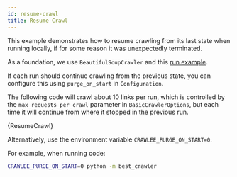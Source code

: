 ```yaml
---
id: resume-crawl
title: Resume Crawl
---
```




This example demonstrates how to resume crawling from its last state when running locally, if for some reason it was unexpectedly terminated.

As a foundation, we use <ApiLink to="class/BeautifulSoupCrawler">`BeautifulSoupCrawler`</ApiLink> and this [run example](./beautifulsoup-crawler).

If each run should continue crawling from the previous state, you can configure this using `purge_on_start` in <ApiLink to="class/Configuration">`Configuration`</ApiLink>.

The following code will crawl about 10 links per run, which is controlled by the `max_requests_per_crawl` parameter in <ApiLink to="class/BasicCrawlerOptions">`BasicCrawlerOptions`</ApiLink>, but each time it will continue from where it stopped in the previous run.

<CodeBlock className="language-python">
    {ResumeCrawl}
</CodeBlock>

Alternatively, use the environment variable `CRAWLEE_PURGE_ON_START=0`.

For example, when running code:

```bash
CRAWLEE_PURGE_ON_START=0 python -m best_crawler
```
